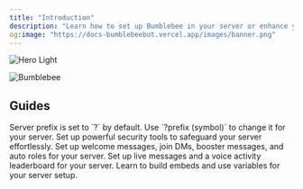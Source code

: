 ```yaml
---
title: "Introduction"
description: "Learn how to set up Bumblebee in your server or enhance your everyday use with commands & more. "
og:image: "https://docs-bumblebeebot.vercel.app/images/banner.png"
---
```


<img
  className="block dark:hidden"
  src="/images/hero-light.png"
  alt="Hero Light"
/>

<img
  className="hidden dark:block"
  src="/images/bumblebee.png"
  alt="Bumblebee"
  title={true}
/>

## Guides

<Info>
  Server prefix is set to `?` by default. Use `?prefix (symbol)` to change it for your server.
</Info>

<CardGroup cols={2}>
  <Card title="Security Setup" icon="shield" href="securitysetup/antinuke">
    Set up powerful security tools to safeguard your server effortlessly.
  </Card>
  <Card title="Server Configuration" icon="gear" href="/serverconfig/messages">
    Set up welcome messages, join DMs, booster messages, and auto roles for your server.
  </Card>
  <Card title="Leaderboards" icon="crown" href="https://mintlify.com/docs/content/components/accordions">
    Set up live messages and a voice activity leaderboard for your server.
  </Card>
  <Card title="Embed Designing " icon="palette" href="https://mintlify.com/customers">
    Learn to build embeds and use variables for your server setup.
  </Card>
</CardGroup>